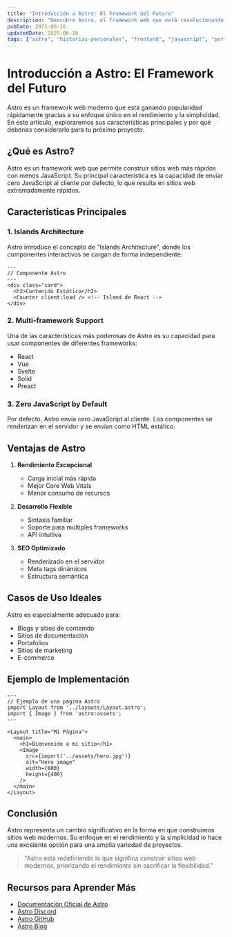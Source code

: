 ---
title: "Introducción a Astro: El Framework del Futuro"
description: "Descubre Astro, el framework web que está revolucionando la forma en que construimos sitios web modernos y rápidos."
pubDate: 2025-06-16
updatedDate: 2025-06-16
tags: ["astro", "historias-personales", "frontend", "javascript", "performance", "web development"]
---

# Introducción a Astro: El Framework del Futuro

Astro es un framework web moderno que está ganando popularidad rápidamente gracias a su enfoque único en el rendimiento y la simplicidad. En este artículo, exploraremos sus características principales y por qué deberías considerarlo para tu próximo proyecto.

## ¿Qué es Astro?

Astro es un framework web que permite construir sitios web más rápidos con menos JavaScript. Su principal característica es la capacidad de enviar cero JavaScript al cliente por defecto, lo que resulta en sitios web extremadamente rápidos.

## Características Principales

### 1. Islands Architecture

Astro introduce el concepto de "Islands Architecture", donde los componentes interactivos se cargan de forma independiente:

```astro
---
// Componente Astro
---
<div class="card">
  <h2>Contenido Estático</h2>
  <Counter client:load /> <!-- Island de React -->
</div>
```

### 2. Multi-framework Support

Una de las características más poderosas de Astro es su capacidad para usar componentes de diferentes frameworks:

- React
- Vue
- Svelte
- Solid
- Preact

### 3. Zero JavaScript by Default

Por defecto, Astro envía cero JavaScript al cliente. Los componentes se renderizan en el servidor y se envían como HTML estático.

## Ventajas de Astro

1. **Rendimiento Excepcional**
   - Carga inicial más rápida
   - Mejor Core Web Vitals
   - Menor consumo de recursos

2. **Desarrollo Flexible**
   - Sintaxis familiar
   - Soporte para múltiples frameworks
   - API intuitiva

3. **SEO Optimizado**
   - Renderizado en el servidor
   - Meta tags dinámicos
   - Estructura semántica

## Casos de Uso Ideales

Astro es especialmente adecuado para:

- Blogs y sitios de contenido
- Sitios de documentación
- Portafolios
- Sitios de marketing
- E-commerce

## Ejemplo de Implementación

```astro
---
// Ejemplo de una página Astro
import Layout from '../layouts/Layout.astro';
import { Image } from 'astro:assets';
---

<Layout title="Mi Página">
  <main>
    <h1>Bienvenido a mi sitio</h1>
    <Image
      src={import('../assets/hero.jpg')}
      alt="Hero image"
      width={800}
      height={400}
    />
  </main>
</Layout>
```

## Conclusión

Astro representa un cambio significativo en la forma en que construimos sitios web modernos. Su enfoque en el rendimiento y la simplicidad lo hace una excelente opción para una amplia variedad de proyectos.

> "Astro está redefiniendo lo que significa construir sitios web modernos, priorizando el rendimiento sin sacrificar la flexibilidad."

## Recursos para Aprender Más

- [Documentación Oficial de Astro](https://docs.astro.build)
- [Astro Discord](https://astro.build/chat)
- [Astro GitHub](https://github.com/withastro/astro)
- [Astro Blog](https://astro.build/blog) 